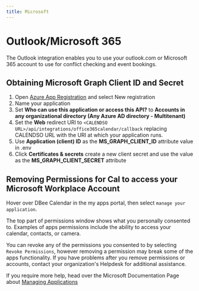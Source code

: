 ```yaml
---
title: Microsoft
---
```


# Outlook/Microsoft 365
The Outlook integration enables you to use your outlook.com or Microsoft 365 account to use for conflict checking and event bookings.

## Obtaining Microsoft Graph Client ID and Secret
1. Open [Azure App Registration](https://portal.azure.com/#blade/Microsoft_AAD_IAM/ActiveDirectoryMenuBlade/RegisteredApps) and select New registration
2. Name your application
3. Set **Who can use this application or access this API?** to **Accounts in any organizational directory (Any Azure AD directory - Multitenant)**
4. Set the **Web** redirect URI to `<CALENDSO URL>/api/integrations/office365calendar/callback` replacing CALENDSO URL with the URI at which your application runs.
5. Use **Application (client) ID** as the **MS_GRAPH_CLIENT_ID** attribute value in .env
6. Click **Certificates & secrets** create a new client secret and use the value as the **MS_GRAPH_CLIENT_SECRET** attribute

## Removing Permissions for Cal to access your Microsoft Workplace Account

Hover over DBee Calendar in the my apps portal, then select `manage your application`.

The top part of permissions window shows what you personally consented to. Examples of apps permissions include the ability to access your calendar, contacts, or camera.

You can revoke any of the permissions you consented to by selecting `Revoke Permissions`, however removing a permission may break some of the apps functionality. If you have problems after you remove permissions or accounts, contact your organization's Helpdesk for additional assistance.

If you require more help, head over the Microsoft Documentation Page about [Managing Applications](https://docs.microsoft.com/en-us/azure/active-directory/user-help/my-applications-portal-permissions-saved-accounts)

